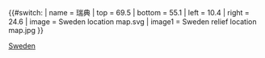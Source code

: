 {{#switch:{{{1}}}
| name    = 瑞典
| top     = 69.5
| bottom  = 55.1
| left    = 10.4
| right   = 24.6
| image   = Sweden location map.svg
| image1  = Sweden relief location map.jpg
}}<noinclude>
{{Location map/Info}}
{{Documentation}}
[[Category:地理位置圖模板|Sweden]]

</noinclude>